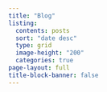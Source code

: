 ```yaml
---
title: "Blog"
listing:
  contents: posts
  sort: "date desc"
  type: grid
  image-height: "200"
  categories: true
page-layout: full
title-block-banner: false
---
```

